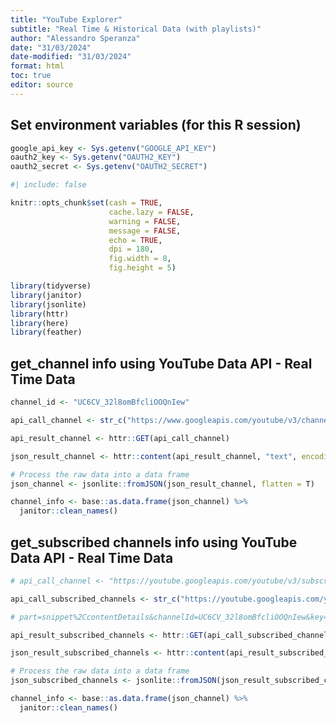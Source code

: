 ```yaml
---
title: "YouTube Explorer"
subtitle: "Real Time & Historical Data (with playlists)"
author: "Alessandro Speranza"
date: "31/03/2024"
date-modified: "31/03/2024"
format: html
toc: true
editor: source
---
```


## Set environment variables (for this R session)

```r
google_api_key <- Sys.getenv("GOOGLE_API_KEY")
oauth2_key <- Sys.getenv("OAUTH2_KEY")
oauth2_secret <- Sys.getenv("OAUTH2_SECRET")
```

```r
#| include: false

knitr::opts_chunk$set(cash = TRUE,
                      cache.lazy = FALSE,
                      warning = FALSE,
                      message = FALSE,
                      echo = TRUE,
                      dpi = 180,
                      fig.width = 8,
                      fig.height = 5)

library(tidyverse)
library(janitor)
library(jsonlite)
library(httr)
library(here)
library(feather)
```


## get_channel info using YouTube Data API - Real Time Data

```r
channel_id <- "UC6CV_32l8omBfcliOOQnIew"

api_call_channel <- str_c("https://www.googleapis.com/youtube/v3/channels?key=",google_api_key,"&id=",channel_id,"&part=snippet,contentDetails,statistics")

api_result_channel <- httr::GET(api_call_channel)

json_result_channel <- httr::content(api_result_channel, "text", encoding="UTF-8")

# Process the raw data into a data frame
json_channel <- jsonlite::fromJSON(json_result_channel, flatten = T)

channel_info <- base::as.data.frame(json_channel) %>% 
  janitor::clean_names()
```

## get_subscribed channels info using YouTube Data API - Real Time Data

```r
# api_call_channel <- "https://youtube.googleapis.com/youtube/v3/subscriptions?part=snippet%2CcontentDetails&channelId=UC6CV_32l8omBfcliOOQnIew&key=AIzaSyCviXCt3rQPfDaNvuFIaWCE24gNx7q0Dfs&maxResults=50"

api_call_subscribed_channels <- str_c("https://youtube.googleapis.com/youtube/v3/subscriptions?key=",google_api_key,"&channelId=",channel_id,"&part=id,snippet,contentDetails,subscriberSnippet")

# part=snippet%2CcontentDetails&channelId=UC6CV_32l8omBfcliOOQnIew&key=AIzaSyCviXCt3rQPfDaNvuFIaWCE24gNx7q0Dfs&maxResults=50"

api_result_subscribed_channels <- httr::GET(api_call_subscribed_channels)

json_result_subscribed_channels <- httr::content(api_result_subscribed_channels, "text", encoding="UTF-8")

# Process the raw data into a data frame
json_subscribed_channels <- jsonlite::fromJSON(json_result_subscribed_channels, flatten = T)

channel_info <- base::as.data.frame(json_channel) %>% 
  janitor::clean_names()
```
